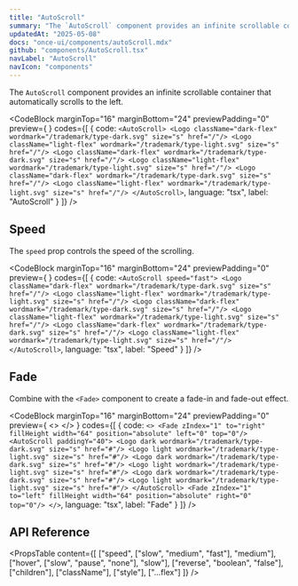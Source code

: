 ```yaml
---
title: "AutoScroll"
summary: "The `AutoScroll` component provides an infinite scrollable container that automatically scrolls to the left."
updatedAt: "2025-05-08"
docs: "once-ui/components/autoScroll.mdx"
github: "components/AutoScroll.tsx"
navLabel: "AutoScroll"
navIcon: "components"
---
```


The `AutoScroll` component provides an infinite scrollable container that automatically scrolls to the left.

<CodeBlock
  marginTop="16"
  marginBottom="24"
  previewPadding="0"
  preview={
    <AutoScroll paddingY="40">
      <Logo className="dark-flex" wordmark="/trademark/type-dark.svg" size="s" href="/"/>
      <Logo className="light-flex" wordmark="/trademark/type-light.svg" size="s" href="/"/>
      <Logo className="dark-flex" wordmark="/trademark/type-dark.svg" size="s" href="/"/>
      <Logo className="light-flex" wordmark="/trademark/type-light.svg" size="s" href="/"/>
      <Logo className="dark-flex" wordmark="/trademark/type-dark.svg" size="s" href="/"/>
      <Logo className="light-flex" wordmark="/trademark/type-light.svg" size="s" href="/"/>
    </AutoScroll>
  }
  codes={[
    {
      code:
`<AutoScroll>
    <Logo className="dark-flex" wordmark="/trademark/type-dark.svg" size="s" href="/"/>
    <Logo className="light-flex" wordmark="/trademark/type-light.svg" size="s" href="/"/>
    <Logo className="dark-flex" wordmark="/trademark/type-dark.svg" size="s" href="/"/>
    <Logo className="light-flex" wordmark="/trademark/type-light.svg" size="s" href="/"/>
    <Logo className="dark-flex" wordmark="/trademark/type-dark.svg" size="s" href="/"/>
    <Logo className="light-flex" wordmark="/trademark/type-light.svg" size="s" href="/"/>
</AutoScroll>`,
      language: "tsx",
      label: "AutoScroll"
    }
  ]}
/>

## Speed

The `speed` prop controls the speed of the scrolling.

<CodeBlock
  marginTop="16"
  marginBottom="24"
  previewPadding="0"
  preview={
    <AutoScroll paddingY="40" speed="fast">
      <Logo className="dark-flex" wordmark="/trademark/type-dark.svg" size="s" href="/"/>
      <Logo className="light-flex" wordmark="/trademark/type-light.svg" size="s" href="/"/>
      <Logo className="dark-flex" wordmark="/trademark/type-dark.svg" size="s" href="/"/>
      <Logo className="light-flex" wordmark="/trademark/type-light.svg" size="s" href="/"/>
      <Logo className="dark-flex" wordmark="/trademark/type-dark.svg" size="s" href="/"/>
      <Logo className="light-flex" wordmark="/trademark/type-light.svg" size="s" href="/"/>
    </AutoScroll>
  }
  codes={[
    {
      code:
`<AutoScroll speed="fast">
    <Logo className="dark-flex" wordmark="/trademark/type-dark.svg" size="s" href="/"/>
    <Logo className="light-flex" wordmark="/trademark/type-light.svg" size="s" href="/"/>
    <Logo className="dark-flex" wordmark="/trademark/type-dark.svg" size="s" href="/"/>
    <Logo className="light-flex" wordmark="/trademark/type-light.svg" size="s" href="/"/>
    <Logo className="dark-flex" wordmark="/trademark/type-dark.svg" size="s" href="/"/>
    <Logo className="light-flex" wordmark="/trademark/type-light.svg" size="s" href="/"/>
</AutoScroll>`,
      language: "tsx",
      label: "Speed"
    }
  ]}
/>

## Fade

Combine with the `<Fade>` component to create a fade-in and fade-out effect.

<CodeBlock
  marginTop="16"
  marginBottom="24"
  previewPadding="0"
  preview={
    <>
      <Fade zIndex="1" to="right" fillHeight width="64" position="absolute" left="0" top="0" pointerEvents="none"/>
      <AutoScroll paddingY="40">
        <Logo dark wordmark="/trademark/type-dark.svg" size="s" href="#"/>
        <Logo light wordmark="/trademark/type-light.svg" size="s" href="#"/>
        <Logo dark wordmark="/trademark/type-dark.svg" size="s" href="#"/>
        <Logo light wordmark="/trademark/type-light.svg" size="s" href="#"/>
        <Logo dark wordmark="/trademark/type-dark.svg" size="s" href="#"/>
        <Logo light wordmark="/trademark/type-light.svg" size="s" href="#"/>
      </AutoScroll>
      <Fade zIndex="1" to="left" fillHeight width="64" position="absolute" right="0" top="0" pointerEvents="none"/>
    </>
  }
  codes={[
    {
      code:
`<>
    <Fade zIndex="1" to="right" fillHeight width="64" position="absolute" left="0" top="0"/>
    <AutoScroll paddingY="40">
      <Logo dark wordmark="/trademark/type-dark.svg" size="s" href="#"/>
      <Logo light wordmark="/trademark/type-light.svg" size="s" href="#"/>
      <Logo dark wordmark="/trademark/type-dark.svg" size="s" href="#"/>
      <Logo light wordmark="/trademark/type-light.svg" size="s" href="#"/>
      <Logo dark wordmark="/trademark/type-dark.svg" size="s" href="#"/>
      <Logo light wordmark="/trademark/type-light.svg" size="s" href="#"/>
    </AutoScroll>
    <Fade zIndex="1" to="left" fillHeight width="64" position="absolute" right="0" top="0"/>
</>`,
      language: "tsx",
      label: "Fade"
    }
  ]}
/>

## API Reference

<PropsTable
  content={[
    ["speed", ["slow", "medium", "fast"], "medium"],
    ["hover", ["slow", "pause", "none"], "slow"],
    ["reverse", "boolean", "false"],
    ["children"],
    ["className"],
    ["style"],
    ["...flex"]
  ]}
/>
